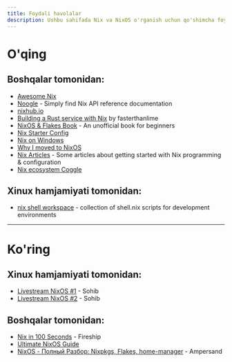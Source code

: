 ```yaml
---
title: Foydali havolalar
description: Ushbu sahifada Nix va NixOS o'rganish uchun qo'shimcha foydali havolalarni topasiz
---
```


# O'qing

## Boshqalar tomonidan:
- [Awesome Nix](https://github.com/nix-community/awesome-nix)
- [Noogle](https://noogle.dev/) - Simply find Nix API reference documentation
- [nixhub.io](nixhub.io)
- [Building a Rust service with Nix](https://fasterthanli.me/series/building-a-rust-service-with-nix/part-1) by fasterthanlime
- [NixOS & Flakes Book](https://nixos-and-flakes.thiscute.world/) - An unofficial book for beginners
- [Nix Starter Config](https://github.com/Misterio77/nix-starter-configs)
- [Nix on Windows](https://ternaris.com/lab/nix-on-windows.html)
- [Why I moved to NixOS](https://haseebmajid.dev/posts/2023-06-25-why-i-moved-to-nixos/)
- [Nix Articles](https://github.com/samdroid-apps/nix-articles/) - Some articles about getting started with Nix programming & configuration
- [Nix ecosystem Coggle](https://coggle.it/diagram/ZQcqBCssZN_KdC8U/t/nix-package-manager/)

## Xinux hamjamiyati tomonidan:
- [nix shell workspace](https://github.com/shakhzodkudratov/nix-shell-workspace/) - collection of shell.nix scripts for development environments

---

# Ko'ring
## Xinux hamjamiyati tomonidan:
- [Livestream NixOS #1](https://www.youtube.com/watch?v=SXwWeKUVG_k) - Sohib
- [Livestream NixOS #2](https://www.youtube.com/watch?v=LyzJAfsuZCA) - Sohib

## Boshqalar tomonidan:
- [Nix in 100 Seconds](https://youtu.be/FJVFXsNzYZQ?si=MqHTNr9BHWcbqc9p) - Fireship
- [Ultimate NixOS Guide](https://youtube.com/playlist?list=PLko9chwSoP-15ZtZxu64k_CuTzXrFpxPE)
- [NixOS - Полный Разбор: Nixpkgs, Flakes, home-manager](https://www.youtube.com/watch?v=HOq7XTygAAU) - Ampersand
